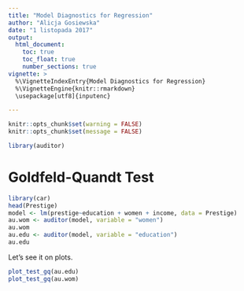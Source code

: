 ```yaml
---
title: "Model Diagnostics for Regression"
author: "Alicja Gosiewska"
date: "1 listopada 2017"
output: 
  html_document:
    toc: true
    toc_float: true
    number_sections: true
vignette: >
  %\VignetteIndexEntry{Model Diagnostics for Regression}
  %\VignetteEngine{knitr::rmarkdown}
  \usepackage[utf8]{inputenc}

---
```


```r
knitr::opts_chunk$set(warning = FALSE)
knitr::opts_chunk$set(message = FALSE)
```

```r
library(auditor)
```

# Goldfeld-Quandt Test

```r
library(car)
head(Prestige)
model <- lm(prestige~education + women + income, data = Prestige)
au.wom <- auditor(model, variable = "women")
au.wom
au.edu <- auditor(model, variable = "education")
au.edu
```

Let's see it on plots.


```r
plot_test_gq(au.edu)
plot_test_gq(au.wom)
```
